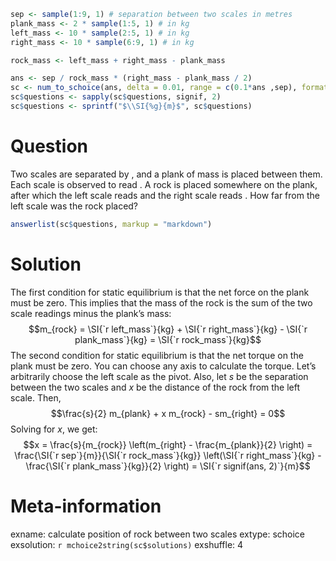 ```r
sep <- sample(1:9, 1) # separation between two scales in metres
plank_mass <- 2 * sample(1:5, 1) # in kg
left_mass <- 10 * sample(2:5, 1) # in kg
right_mass <- 10 * sample(6:9, 1) # in kg

rock_mass <- left_mass + right_mass - plank_mass

ans <- sep / rock_mass * (right_mass - plank_mass / 2)
sc <- num_to_schoice(ans, delta = 0.01, range = c(0.1*ans ,sep), format = FALSE)
sc$questions <- sapply(sc$questions, signif, 2)
sc$questions <- sprintf("$\\SI{%g}{m}$", sc$questions)
```

Question
========
Two scales are separated by \SI{`r fmt(sep, 1)`}{m}, and a plank of mass \SI{`r fmt(plank_mass, 1)`}{kg} is placed between them. Each scale is observed to read \SI{`r fmt(plank_mass/2, 1)`}{kg}. A rock is placed somewhere on the plank, after which the left scale reads \SI{`r fmt(left_mass, 1)`}{kg} and the right scale reads \SI{`r fmt(right_mass, 1)`}{kg}. How far from the left scale was the rock placed?

```r
answerlist(sc$questions, markup = "markdown")
```

Solution
========
The first condition for static equilibrium is that the net force on the plank must be zero. This implies that the mass of the rock is the sum of the two scale readings minus the plank's mass:
$$m_{rock} = \SI{`r left_mass`}{kg} + \SI{`r right_mass`}{kg} - \SI{`r plank_mass`}{kg} = \SI{`r rock_mass`}{kg}$$
The second condition for static equilibrium is that the net torque on the plank must be zero. You can choose any axis to calculate the torque. Let's arbitrarily choose the left scale as the pivot. Also, let $s$ be the separation between the two scales and $x$ be the distance of the rock from the left scale. Then,
$$\frac{s}{2} m_{plank} + x m_{rock} - sm_{right} = 0$$
Solving for $x$, we get:
$$x = \frac{s}{m_{rock}} \left(m_{right} - \frac{m_{plank}}{2} \right) = \frac{\SI{`r sep`}{m}}{\SI{`r rock_mass`}{kg}} \left(\SI{`r right_mass`}{kg} - \frac{\SI{`r plank_mass`}{kg}}{2} \right) = \SI{`r signif(ans, 2)`}{m}$$

Meta-information
================
exname: calculate position of rock between two scales
extype: schoice
exsolution: `r mchoice2string(sc$solutions)`
exshuffle: 4
